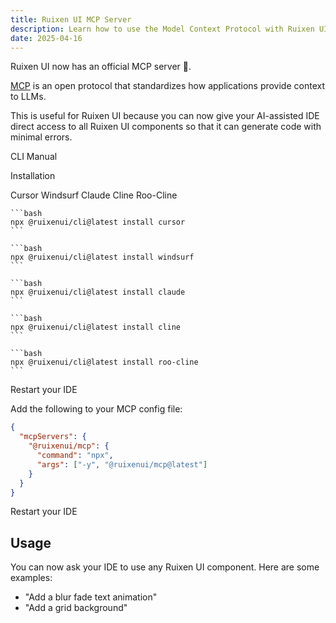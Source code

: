 ```yaml
---
title: Ruixen UI MCP Server
description: Learn how to use the Model Context Protocol with Ruixen UI.
date: 2025-04-16
---
```


Ruixen UI now has an official MCP server 🎉.

[MCP](https://modelcontextprotocol.com/) is an open protocol that standardizes how applications provide context to LLMs.

This is useful for Ruixen UI because you can now give your AI-assisted IDE direct access to all Ruixen UI components so that it can generate code with minimal errors.

<Tabs defaultValue="cli">

<TabsList>
  <TabsTrigger value="cli">CLI</TabsTrigger>
  <TabsTrigger value="manual">Manual</TabsTrigger>
</TabsList>

<TabsContent value="cli">

<Steps>

<Step>Installation</Step>

<Tabs defaultValue="cursor">
  <TabsList>
    <TabsTrigger value="cursor">Cursor</TabsTrigger>
    <TabsTrigger value="windsurf">Windsurf</TabsTrigger>
    <TabsTrigger value="claude">Claude</TabsTrigger>
    <TabsTrigger value="cline">Cline</TabsTrigger>
    <TabsTrigger value="roo-cline">Roo-Cline</TabsTrigger>
  </TabsList>
  <TabsContent value="cursor">

    ```bash
    npx @ruixenui/cli@latest install cursor
    ```

  </TabsContent>
  <TabsContent value="windsurf">
  
    ```bash
    npx @ruixenui/cli@latest install windsurf
    ```

  </TabsContent>
  <TabsContent value="claude">

    ```bash
    npx @ruixenui/cli@latest install claude
    ```

  </TabsContent>
  <TabsContent value="cline">

    ```bash
    npx @ruixenui/cli@latest install cline
    ```

  </TabsContent>
  <TabsContent value="roo-cline">
  
    ```bash
    npx @ruixenui/cli@latest install roo-cline
    ```

  </TabsContent>
</Tabs>

<Step>Restart your IDE</Step>

</Steps>

</TabsContent>
<TabsContent value="manual">

<Steps>

<Step>Add the following to your MCP config file:</Step>

```json
{
  "mcpServers": {
    "@ruixenui/mcp": {
      "command": "npx",
      "args": ["-y", "@ruixenui/mcp@latest"]
    }
  }
}
```

<Step>Restart your IDE</Step>

</Steps>

</TabsContent>

</Tabs>

## Usage

You can now ask your IDE to use any Ruixen UI component. Here are some examples:

- "Add a blur fade text animation"
- "Add a grid background"
